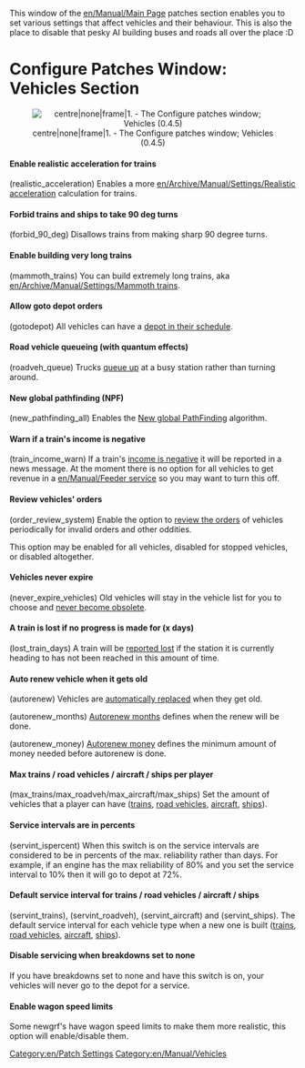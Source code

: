 [[Category:en/Patch Settings]]
[[Category:en/Manual/Vehicles]]

This window of the [[en/Manual/Main Page]] patches section enables you to set various settings that affect vehicles and their behaviour. This is also the place to disable that pesky AI building buses and roads all over the place :D

=Configure Patches Window: Vehicles Section=
<center>[[File:en/Patches-vehicles.png|centre|none|frame|1. - The Configure patches window; Vehicles (0.4.5)]]</center>

====Enable realistic acceleration for trains====
(realistic_acceleration) Enables a more [[en/Archive/Manual/Settings/Realistic acceleration]] calculation for trains.

====Forbid trains and ships to take 90 deg turns====
(forbid_90_deg) Disallows trains from making sharp 90 degree turns.

====Enable building very long trains====
(mammoth_trains) You can build extremely long trains, aka [[en/Archive/Manual/Settings/Mammoth trains]].

====Allow goto depot orders====
(gotodepot) All vehicles can have a [[en/Archive/Manual/Settings/Allow goto depot orders|depot in their schedule]].

====Road vehicle queueing (with quantum effects)====
(roadveh_queue) Trucks [[en/Archive/Manual/Settings/Road vehicle queueing|queue up]] at a busy station rather than turning around.

====New global pathfinding (NPF)====
(new_pathfinding_all) Enables the [[en/Archive/Manual/Settings/New global pathfinding|New global PathFinding]] algorithm.

====Warn if a train's income is negative====
(train_income_warn) If a train's [[en/Archive/Manual/Settings/Train income warning|income is negative]] it will be reported in a news message. At the moment there is no option for all vehicles to get revenue in a [[en/Manual/Feeder service]] so you may want to turn this off.

====Review vehicles' orders====
(order_review_system) Enable the option to [[en/Archive/Manual/Settings/Order review system|review the orders]] of vehicles periodically for invalid orders and other oddities.

This option may be enabled for all vehicles, disabled for stopped vehicles, or disabled altogether.

====Vehicles never expire====
(never_expire_vehicles) Old vehicles will stay in the vehicle list for you to choose and [[en/Archive/Manual/Settings/Never expire vehicles|never become obsolete]].

====A train is lost if no progress is made for (x days)====
(lost_train_days) A train will be [[en/Archive/Manual/Settings/Train is lost warning|reported lost]] if the station it is currently heading to has not been reached in this amount of time.

====Auto renew vehicle when it gets old====
(autorenew) Vehicles are [[en/Archive/Manual/Settings/Advanced Settings/Vehicles|automatically replaced]] when they get old.

(autorenew_months) [[en/Archive/Manual/Settings/Advanced Settings/Vehicles|Autorenew months]] defines when the renew will be done.

(autorenew_money) [[en/Archive/Manual/Settings/Advanced Settings/Vehicles|Autorenew money]] defines the minimum amount of money needed before autorenew is done.

====Max trains / road vehicles / aircraft / ships per player====
(max_trains/max_roadveh/max_aircraft/max_ships) Set the amount of vehicles that a player can have ([[en/Archive/Manual/Settings/Max trains|trains]], [[en/Archive/Manual/Settings/Max road vehicles|road vehicles]], [[en/Archive/Manual/Settings/Max aircraft|aircraft]], [[en/Archive/Manual/Settings/Max ships|ships]]).

====Service intervals are in percents====
(servint_ispercent) When this switch is on the service intervals are considered to be in percents of the max. reliability rather than days. For example, if an engine has the max reliability of 80% and you set the service interval to 10% then it will go to depot at 72%.

{{en/Note|You can hold the Ctrl key while changing service intervals to change them in increments of 5 rather than 10.}}

====Default service interval for trains / road vehicles / aircraft / ships====
(servint_trains), (servint_roadveh), (servint_aircraft) and (servint_ships). 
The default service interval for each vehicle type when a new one is built ([[en/Archive/Manual/Settings/Service interval trains|trains]], [[en/Archive/Manual/Settings/Service interval road vehicles|road vehicles]], [[en/Archive/Manual/Settings/Service interval aircraft|aircraft]], [[en/Archive/Manual/Settings/Service interval ships|ships]]).

====Disable servicing when breakdowns set to none====
If you have breakdowns set to none and have this switch is on, your vehicles will never go to the depot for a service.
{{en/Note|Currently if you have "Auto renew vehicle when it gets old" or "Autoreplace" on, your vehicles will still not go to a depot for replacement.}}

====Enable wagon speed limits====
Some newgrf's have wagon speed limits to make them more realistic, this option will enable/disable them.